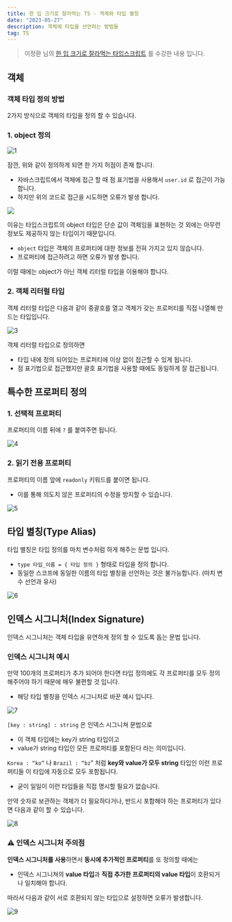 ```yaml
---
title: 한 입 크기로 잘라먹는 TS - 객체와 타입 별칭
date: "2023-05-27"
description: 객체에 타입을 선언하는 방법들
tag: TS
---
```


> 이정환 님의 [한 입 크기로 잘라먹는 타입스크립트](https://www.inflearn.com/course/%ED%95%9C%EC%9E%85-%ED%81%AC%EA%B8%B0-%ED%83%80%EC%9E%85%EC%8A%A4%ED%81%AC%EB%A6%BD%ED%8A%B8/) 를 수강한 내용 입니다.

## 객체

### 객체 타입 정의 방법

2가지 방식으로 객체의 타입을 정의 할 수 있습니다.

### 1. object 정의

![1](https://github.com/Choi-HyunHo/hyunho-gatsby-blog/assets/87301268/8cee445d-182a-4979-b6dd-be89f7733eb5)

잠깐, 위와 같이 정의하게 되면 한 가지 허점이 존재 합니다.

-   자바스크립트에서 객체에 접근 할 때 점 표기법을 사용해서 `user.id` 로 접근이 가능 합니다.
-   하지만 위의 코드로 접근을 시도하면 오류가 발생 합니다.

![](https://github.com/Choi-HyunHo/hyunho-gatsby-blog/assets/87301268/dfd01940-6bb8-42a6-9a48-2ec3eb2066e7)

이유는 타입스크립트의 object 타입은 단순 값이 객체임을 표현하는 것 외에는 아무런 정보도 제공하지 않는 타입이기 때문입니다.

-   `object` 타입은 객체의 프로퍼티에 대한 정보를 전혀 가지고 있지 않습니다.
-   프로퍼티에 접근하려고 하면 오류가 발생 합니다.

이럴 때에는 object가 아닌 객체 리터럴 타입을 이용해야 합니다.

### 2. 객체 리터럴 타입

객체 리터럴 타입은 다음과 같이 중괄호를 열고 객체가 갖는 프로퍼티를 직접 나열해 만드는 타입입니다.

![3](https://github.com/Choi-HyunHo/hyunho-gatsby-blog/assets/87301268/39a1a367-15c9-48b3-8c06-9c26ab67f24d)

객체 리터럴 타입으로 정의하면

-   타입 내에 정의 되어있는 프로퍼티에 이상 없이 접근할 수 있게 됩니다.
-   점 표기법으로 접근했지만 괄호 표기법을 사용할 때에도 동일하게 잘 접근됩니다.

## 특수한 프로퍼티 정의

### 1. 선택적 프로퍼티

프로퍼티의 이름 뒤에 `?` 를 붙여주면 됩니다.

![4](https://github.com/Choi-HyunHo/hyunho-gatsby-blog/assets/87301268/4c750d5a-66d3-4640-bef7-cd91ad4bf7b0)

### 2. 읽기 전용 프로퍼티

프로퍼티의 이름 앞에 `readonly` 키워드를 붙이면 됩니다.

-   이를 통해 의도치 않은 프로퍼티의 수정을 방지할 수 있습니다.

![5](https://github.com/Choi-HyunHo/hyunho-gatsby-blog/assets/87301268/ca68262a-53e0-42be-841a-4bac8d9d4e5f)

## 타입 별칭(Type Alias)

타입 별칭은 타입 정의를 마치 변수처럼 하게 해주는 문법 입니다.

-   `type 타입_이름 = { 타입 정의 }` 형태로 타입을 정의 합니다.
-   동일한 스코프에 동일한 이름의 타입 별칭을 선언하는 것은 불가능합니다. (마치 변수 선언과 유사)

![6](https://github.com/Choi-HyunHo/hyunho-gatsby-blog/assets/87301268/36f06a1f-7b3e-4bc6-9c2e-134b78cc0db3)

## 인덱스 시그니처(Index Signature)

인덱스 시그니처는 객체 타입을 유연하게 정의 할 수 있도록 돕는 문법 입니다.

### 인덱스 시그니처 예시

만약 100개의 프로퍼티가 추가 되어야 한다면 타입 정의에도 각 프로퍼티를 모두 정의 해주어야 하기 때문에 매우 불편할 것 입니다.

-   해당 타입 별칭을 인덱스 시그니처로 바꾼 예시 입니다.

![7](https://github.com/Choi-HyunHo/hyunho-gatsby-blog/assets/87301268/5426698e-88c2-42f4-86a4-d04d30e77954)

`[key : string] : string` 은 인덱스 시그니쳐 문법으로

-   이 객체 타입에는 key가 string 타입이고
-   value가 string 타입인 모든 프로퍼티를 포함된다 라는 의미입니다.

`Korea : “ko”` 나 `Brazil : “bz`” 처럼 **key와 value가 모두 string** 타입인 이런 프로퍼티들 이 타입에 자동으로 모두 포함됩니다.

-   굳이 일일이 이런 타입들을 직접 명시할 필요가 없습니다.

만약 숫자로 보관하는 객체가 더 필요하다거나, 반드시 포함해야 하는 프로퍼티가 있다면 다음과 같이 할 수 있습니다.

![8](https://github.com/Choi-HyunHo/hyunho-gatsby-blog/assets/87301268/3d617f62-8757-4474-9bc0-447f41a4d658)

### ⚠️ 인덱스 시그니처 주의점

**인덱스 시그니처를 사용**하면서 **동시에 추가적인 프로퍼티**를 또 정의할 때에는

-   인덱스 시그니쳐의 **value 타입**과 **직접 추가한 프로퍼티의 value 타입**이 호환되거나 일치해야 합니다.

따라서 다음과 같이 서로 호환되지 않는 타입으로 설정하면 오류가 발생합니다.

![9](https://github.com/Choi-HyunHo/hyunho-gatsby-blog/assets/87301268/c3d0284d-f407-4448-a449-08089cc8c25b)
